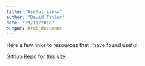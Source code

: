 ```yaml
---
title: "Useful_Links"
author: "David Taylor"
date: "29/11/2018"
output: html_document
---
```


Here a few links to resources that I have found useful: 

[Github Repo for this site](https://github.com/dtaylor222/personalpages)